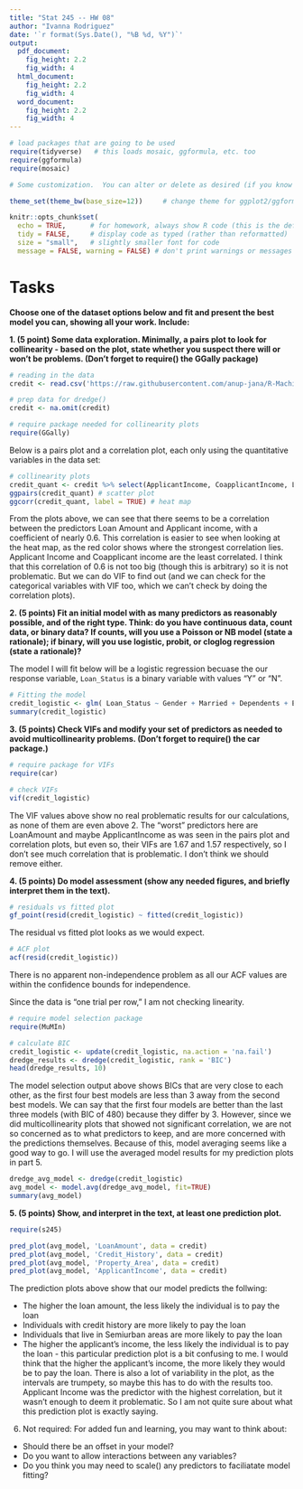 ```yaml
---
title: "Stat 245 -- HW 08"
author: "Ivanna Rodriguez"
date: '`r format(Sys.Date(), "%B %d, %Y")`'
output: 
  pdf_document:
    fig_height: 2.2
    fig_width: 4
  html_document:
    fig_height: 2.2
    fig_width: 4
  word_document:
    fig_height: 2.2
    fig_width: 4
---
```


```r
# load packages that are going to be used
require(tidyverse)   # this loads mosaic, ggformula, etc. too
require(ggformula)
require(mosaic)

# Some customization.  You can alter or delete as desired (if you know what you are doing).

theme_set(theme_bw(base_size=12))     # change theme for ggplot2/ggformula

knitr::opts_chunk$set(
  echo = TRUE,      # for homework, always show R code (this is the default)
  tidy = FALSE,     # display code as typed (rather than reformatted)
  size = "small",   # slightly smaller font for code
  message = FALSE, warning = FALSE) # don't print warnings or messages in compiled document. So you MUST check them in RStudio!
```


<!-- Put your work below here.  Put text in text chunks, code in R chunks. -->

# Tasks
**Choose one of the dataset options below and fit and present the best model you can, showing all your work. Include:**

**1. (5 point) Some data exploration. Minimally, a pairs plot to look for collinearity - based on the plot, state whether you suspect there will or won’t be problems. (Don’t forget to require() the GGally package)**

```r
# reading in the data
credit <- read.csv('https://raw.githubusercontent.com/anup-jana/R-Machine-Learning/master/R%20Scripts/Datasets/Credit_Risk_Train_data.csv', na.strings = c('', ' '))

# prep data for dredge()
credit <- na.omit(credit)
```

```r
# require package needed for collinearity plots
require(GGally)
```

Below is a pairs plot and a correlation plot, each only using the quantitative variables in the data set: 

```r
# collinearity plots
credit_quant <- credit %>% select(ApplicantIncome, CoapplicantIncome, LoanAmount)
ggpairs(credit_quant) # scatter plot
ggcorr(credit_quant, label = TRUE) # heat map
```

From the plots above, we can see that there seems to be a correlation between the predictors Loan Amount and Applicant income, with a coefficient of nearly 0.6. This correlation is easier to see when looking at the heat map, as the red color shows where the strongest correlation lies. Applicant Income and Coapplicant income are the least correlated. I think that this correlation of 0.6 is not too big (though this is arbitrary) so it is not problematic. But we can do VIF to find out (and we can check for the categorical variables with VIF too, which we can't check by doing the correlation plots).

**2. (5 points) Fit an initial model with as many predictors as reasonably possible, and of the right type. Think: do you have continuous data, count data, or binary data? If counts, will you use a Poisson or NB model (state a rationale); if binary, will you use logistic, probit, or cloglog regression (state a rationale)?**

The model I will fit below will be a logistic regression becuase the our response variable, ```Loan_Status``` is a binary variable with values "Y" or "N".

```r
# Fitting the model
credit_logistic <- glm( Loan_Status ~ Gender + Married + Dependents + Education + Self_Employed + ApplicantIncome + CoapplicantIncome + LoanAmount + Loan_Amount_Term + Credit_History + Property_Area, family=binomial(link='logit'), data=credit)
summary(credit_logistic)
```

**3. (5 points) Check VIFs and modify your set of predictors as needed to avoid multicollinearity problems. (Don’t forget to require() the car package.)**

```r
# require package for VIFs
require(car)
```

```r
# check VIFs
vif(credit_logistic)
```

The VIF values above show no real problematic results for our calculations, as none of them are even above 2. The "worst" predictors here are LoanAmount and maybe ApplicantIncome as was seen in the pairs plot and correlation plots, but even so, their VIFs are 1.67 and 1.57 respectively, so I don't see much correlation that is problematic. I don't think we should remove either.

**4. (5 points) Do model assessment (show any needed figures, and briefly interpret them in the text).**

```r
# residuals vs fitted plot
gf_point(resid(credit_logistic) ~ fitted(credit_logistic))
```

The residual vs fitted plot looks as we would expect. 

```r
# ACF plot
acf(resid(credit_logistic))
```

There is no apparent non-independence problem as all our ACF values are within the confidence bounds for independence.

Since the data is "one trial per row," I am not checking linearity.

```r
# require model selection package
require(MuMIn)
```

```r
# calculate BIC
credit_logistic <- update(credit_logistic, na.action = 'na.fail')
dredge_results <- dredge(credit_logistic, rank = 'BIC')
head(dredge_results, 10)
```

The model selection output above shows BICs that are very close to each other, as the first four best models are less than 3 away from the second best models. We can say that the first four models are better than the last three models (with BIC of 480) because they differ by 3. However, since we did multicollinearity plots that showed not significant correlation, we are not so concerned as to what predictors to keep, and are more concerned with the predictions themselves. Because of this, model averaging seems like a good way to go. I will use the averaged model results for my prediction plots in part 5.

```r
dredge_avg_model <- dredge(credit_logistic)
avg_model <- model.avg(dredge_avg_model, fit=TRUE)
summary(avg_model)
```

**5. (5 points) Show, and interpret in the text, at least one prediction plot.**

```r
require(s245)
```

```r
pred_plot(avg_model, 'LoanAmount', data = credit)
pred_plot(avg_model, 'Credit_History', data = credit)
pred_plot(avg_model, 'Property_Area', data = credit)
pred_plot(avg_model, 'ApplicantIncome', data = credit)
```

The prediction plots above show that our model predicts the follwing:

* The higher the loan amount, the less likely the individual is to pay the loan
* Individuals with credit history are more likely to pay the loan
* Individuals that live in Semiurban areas are more likely to pay the loan
* The higher the applicant's income, the less likely the individual is to pay the loan - this particular prediction plot is a bit confusing to me. I would think that the higher the applicant's income, the more likely they would be to pay the loan. There is also a lot of variability in the plot, as the intervals are trumpety, so maybe this has to do with the results too. Applicant Income was the predictor with the highest correlation, but it wasn't enough to deem it problematic. So I am not quite sure about what this prediction plot is exactly saying. 

6. Not required: For added fun and learning, you may want to think about:

* Should there be an offset in your model?
* Do you want to allow interactions between any variables?
* Do you think you may need to scale() any predictors to faciliatate model fitting?




  